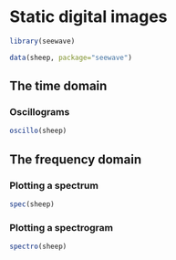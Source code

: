 # Static digital images

```r
library(seewave)
```

```r
data(sheep, package="seewave")
```

## The time domain

### Oscillograms

```r
oscillo(sheep)
```

## The frequency domain

### Plotting a spectrum

```r
spec(sheep)
```

### Plotting a spectrogram


```r
spectro(sheep)
```